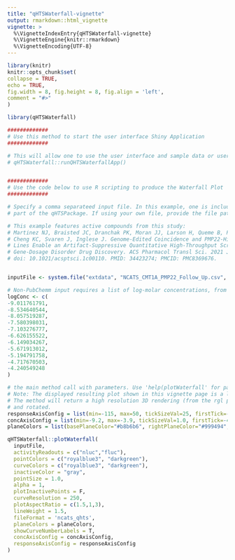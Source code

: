 ```yaml
---
title: "qHTSWaterfall-vignette"
output: rmarkdown::html_vignette
vignette: >
  %\VignetteIndexEntry{qHTSWaterfall-vignette}
  %\VignetteEngine{knitr::rmarkdown}
  %\VignetteEncoding{UTF-8}
---
```


```r
library(knitr)
knitr::opts_chunk$set(
collapse = TRUE,
echo = TRUE,
fig.width = 8, fig.height = 8, fig.align = 'left',
comment = "#>"
)
```

```r
library(qHTSWaterfall)

#############
# Use this method to start the user interface Shiny Application
#############

# This will allow one to use the user interface and sample data or user input data
# qHTSWaterfall::runQHTSWaterfallApp()


#############
# Use the code below to use R scripting to produce the Waterfall Plot
#############

# Specify a comma separateed input file. In this example, one is included as 
# part of the qHTSPackage. If using your own file, provide the file path here.

# This example features active compounds from this study:
# Martinez NJ, Braisted JC, Dranchak PK, Moran JJ, Larson H, Queme B, Pak E, Dutra A, Rai G, 
# Cheng KC, Svaren J, Inglese J. Genome-Edited Coincidence and PMP22-HiBiT Fusion Reporter Cell 
# Lines Enable an Artifact-Suppressive Quantitative High-Throughput Screening Strategy for PMP22
# Gene-Dosage Disorder Drug Discovery. ACS Pharmacol Transl Sci. 2021 Jun 10;4(4):1422-1436.
# doi: 10.1021/acsptsci.1c00110. PMID: 34423274; PMCID: PMC8369676.


inputFile <- system.file("extdata", "NCATS_CMT1A_PMP22_Follow_Up.csv", package="qHTSWaterfall")

# Non-PubChemm input requires a list of log-molar concentrations, from low to high #concentration.
logConc <- c(
-9.011761791,
-8.534640544,
-8.057519287,
-7.580398031,
-7.103276777,
-6.626155522,
-6.149034267,
-5.671913012,
-5.194791758,
-4.717670503,
-4.240549248
)

# the main method call with parameters. Use 'help(plotWaterfall' for parameter descriptions.)
# Note: The displayed resulting plot shown in this vignette page is a low resolution static image.
# The method will return a high resolution 3D rendering (from the rgl package) that can be resized
# and rotated.
responseAxisConfig = list(min=-115, max=50, tickSizeVal=25, firstTick=-100)
concAxisConfig = list(min=-9.2, max=-3.9, tickSizeVal=1.0, firstTick=-4)
planeColors = list(basePlaneColor="#b8b6b6", rightPlaneColor="#999494", leftPlaneColor="#6e6868")

qHTSWaterfall::plotWaterfall(
  inputFile,
  activityReadouts = c("nluc","fluc"),
  pointColors = c("royalblue3", "darkgreen"),
  curveColors = c("royalblue3", "darkgreen"),
  inactiveColor = "gray",
  pointSize = 1.0,
  alpha = 1,
  plotInactivePoints = F,
  curveResolution = 250,
  plotAspectRatio = c(1.5,1,3),
  lineWeight = 1.5,
  fileFormat = 'ncats_qhts',
  planeColors = planeColors,
  showCurveNumberLabels = T,
  concAxisConfig = concAxisConfig,
  responseAxisConfig = responseAxisConfig
)

```

